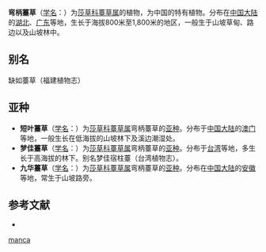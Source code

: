 {{Speciesbox
| name = 弯柄薹草
| status = 
| status_system = 
| image =
| genus = Carex
| species = manca
| authority = Boott
* 弯柄薹草 ''C. m.'' subsp. ''manca''
* [[九华薹草|九华薹草]] ''C. m.'' subsp. ''jiuhaensis''
* [[梦佳薹草|梦佳薹草]] ''C. m.'' subsp. ''takasagoana''
* [[短叶薹草|短叶薹草]] ''C. m.'' subsp. ''wichurai''
}}

'''弯柄薹草'''（[[学名|学名]]：{{lang|la|''Carex manca''}}）为[[莎草科|莎草科]][[薹草属|薹草属]]的植物，为中国的特有植物。分布在[[中国大陆|中国大陆]]的[[湖北|湖北]]、[[广东|广东]]等地，生长于海拔800米至1,800米的地区，一般生于山坡草甸、路边以及山坡林中。

== 别名 ==
缺如薹草（福建植物志）

== 亚种 ==
* '''短叶薹草'''（[[学名|学名]]：{{lang|la|''Carex manca'' subsp. ''wichurai''}}）为[[莎草科|莎草科]][[薹草属|薹草属]]弯柄薹草的[[亚种|亚种]]。分布于[[中国大陆|中国大陆]]的[[澳门|澳门]]等地，一般生长在低海拔的山坡林下及溪边潮湿处。
*'''梦佳薹草'''（[[学名|学名]]：{{lang|la|''Carex manca'' subsp. ''takasagoana''}}）为[[莎草科|莎草科]][[薹草属|薹草属]]弯柄薹草的[[亚种|亚种]]。分布于[[台湾|台湾]]等地，多生长于高海拔的林下。别名梦佳宿柱薹（台湾植物志）。
*'''九华薹草'''（[[学名|学名]]：{{lang|la|''Carex manca'' subsp. ''jiuhaensis''}}）为[[莎草科|莎草科]][[薹草属|薹草属]]弯柄薹草的[[亚种|亚种]]。分布在[[中国大陆|中国大陆]]的[[安徽|安徽]]等地，常生于山坡路旁。

== 参考文献 ==
<div class="references-small">
* {{cite web| url =http://www.bioinfo.cn/db05/KmzwSpecies.php?action=view&id=7336| title =弯柄薹草（原亚种）| work =《中国高等植物数据库全库》| publisher =中国科学院微生物研究所| author =昆明植物研究所| accessdate =2009-02-24| deadurl =yes| archiveurl =https://web.archive.org/web/20160305000908/http://www.bioinfo.cn/db05/KmzwSpecies.php?action=view&id=7336| archivedate =2016-03-05}}
</div>
{{Taxonbar|from=Q11067921}}

{{DEFAULTSORT:Carex manca}}
[[Category:薹草属|manca]]


{{Carex-stub}}